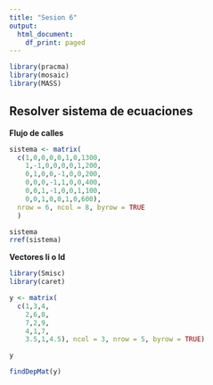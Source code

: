 ```yaml
---
title: "Sesion 6"
output:
  html_document:
    df_print: paged
---
```


``` r
library(pracma)
library(mosaic)
library(MASS)
```

## Resolver sistema de ecuaciones
**Flujo de calles**

```r
sistema <- matrix(
  c(1,0,0,0,0,1,0,1300,
    1,-1,0,0,0,0,1,200,
    0,1,0,0,-1,0,0,200,
    0,0,0,-1,1,0,0,400,
    0,0,1,-1,0,0,1,100,
    0,0,1,0,0,1,0,600),
  nrow = 6, ncol = 8, byrow = TRUE
  )

sistema
rref(sistema)
```

**Vectores li o ld**

```r
library(Smisc)
library(caret)
```

```r
y <- matrix(
  c(1,3,4,
    2,6,8,
    7,2,9,
    4,1,7,
    3.5,1,4.5), ncol = 3, nrow = 5, byrow = TRUE)

y

findDepMat(y)
```
